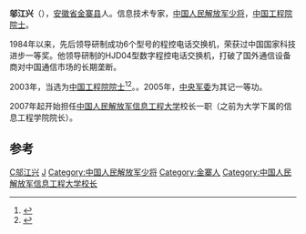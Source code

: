 '''邬江兴'''（{{bd|1953年}}），[[安徽省|安徽省]][[金寨县|金寨县]]人。信息技术专家，[[中国人民解放军|中国人民解放军]][[少将|少将]]，[[中国工程院院士|中国工程院院士]]。

1984年以来，先后领导研制成功6个型号的程控电话交换机，荣获过中国国家科技进步一等奖。他领导研制的HJD04型数字程控电话交换机，打破了国外通信设备商对中国通信市场的长期垄断。

2003年，当选为[[中国工程院院士|中国工程院院士]]<ref>{{Cite book|title=中国工程院院士自述 第二卷|last=白玉良主编|first=|publisher=北京：高等教育出版社 |year=2008年12月|isbn=978-7-04-024207-2|location=|pages=685-696}}</ref><ref>{{Cite book|title=中国科技统计年鉴 2012|last=国家统计局科学技术编|first=|publisher=北京：中国统计出版社|year=2012年11月|isbn=978-7-5037-6721-0|location=|pages=23-24}}</ref>。。2005年，[[中央军委|中央军委]]为其记一等功。

2007年起开始担任[[中国人民解放军信息工程大学|中国人民解放军信息工程大学]]校长一职（之前为大学下属的信息工程学院院长）。

==参考==
{{reflist}}
{{中国工程院信息与电子工程学部院士}}
{{何梁何利基金科学与技术成就奖获得者}}
{{DEFAULTSORT:Wu}}
[[Category:中国工程院信息与电子工程学部院士|C邬江兴]]
[[Category:邬姓|J]]
[[Category:中国人民解放军少将|Category:中国人民解放军少将]]
[[Category:金寨人|Category:金寨人]]
[[Category:中国人民解放军信息工程大学校长|Category:中国人民解放军信息工程大学校长]]